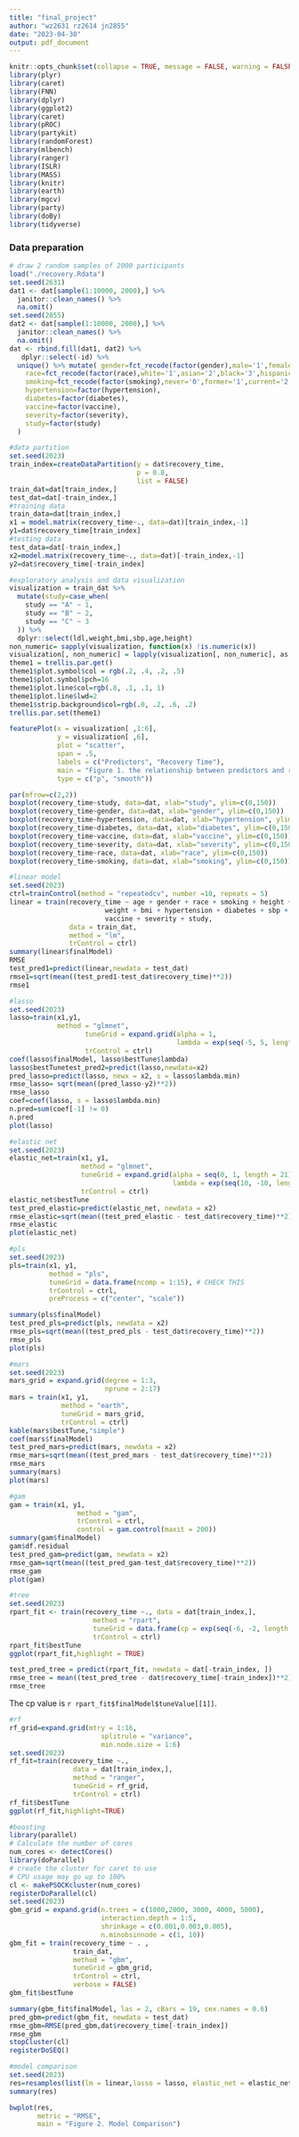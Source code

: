 ```yaml
---
title: "final_project"
author: "wz2631 rz2614 jn2855"
date: "2023-04-30"
output: pdf_document
---
```


```r
knitr::opts_chunk$set(collapse = TRUE, message = FALSE, warning = FALSE)
library(plyr)
library(caret)
library(FNN) 
library(dplyr)
library(ggplot2)
library(caret)
library(pROC)
library(partykit)
library(randomForest)
library(mlbench)
library(ranger)
library(ISLR)
library(MASS)
library(knitr)
library(earth)
library(mgcv)
library(party)
library(doBy) 
library(tidyverse)
```



### Data preparation
```r
# draw 2 random samples of 2000 participants
load("./recovery.Rdata")
set.seed(2631) 
dat1 <- dat[sample(1:10000, 2000),] %>% 
  janitor::clean_names() %>% 
  na.omit()
set.seed(2855) 
dat2 <- dat[sample(1:10000, 2000),] %>% 
  janitor::clean_names() %>% 
  na.omit() 
dat <- rbind.fill(dat1, dat2) %>%
   dplyr::select(-id) %>% 
  unique() %>% mutate( gender=fct_recode(factor(gender),male='1',female='0'),
    race=fct_recode(factor(race),white='1',asian='2',black='3',hispanic='4'),
    smoking=fct_recode(factor(smoking),never='0',former='1',current='2'),
    hypertension=factor(hypertension),
    diabetes=factor(diabetes),
    vaccine=factor(vaccine),
    severity=factor(severity),
    study=factor(study)
  ) 
```

```r
#data partition
set.seed(2023)
train_index=createDataPartition(y = dat$recovery_time,
                                p = 0.8,
                                list = FALSE)
train_dat=dat[train_index,]
test_dat=dat[-train_index,]
#training data
train_data=dat[train_index,]
x1 = model.matrix(recovery_time~., data=dat)[train_index,-1]
y1=dat$recovery_time[train_index]
#testing data
test_data=dat[-train_index,]
x2=model.matrix(recovery_time~., data=dat)[-train_index,-1]
y2=dat$recovery_time[-train_index]  
```

```r
#exploratory analysis and data visualization
visualization = train_dat %>% 
  mutate(study=case_when(
    study == "A" ~ 1,
    study == "B" ~ 2,
    study == "C" ~ 3
  )) %>% 
  dplyr::select(ldl,weight,bmi,sbp,age,height)
non_numeric= sapply(visualization, function(x) !is.numeric(x))
visualization[, non_numeric] = lapply(visualization[, non_numeric], as.numeric) 
theme1 = trellis.par.get()
theme1$plot.symbol$col = rgb(.2, .4, .2, .5)
theme1$plot.symbol$pch=16
theme1$plot.line$col=rgb(.8, .1, .1, 1)
theme1$plot.line$lwd=2
theme1$strip.background$col=rgb(.0, .2, .6, .2)
trellis.par.set(theme1)

featurePlot(x = visualization[ ,1:6],
            y = visualization[ ,6],
            plot = "scatter",
            span = .5,
            labels = c("Predictors", "Recovery Time"),
            main = "Figure 1. the relationship between predictors and recovery time",
            type = c("p", "smooth"))
```

```r
par(mfrow=c(2,2)) 
boxplot(recovery_time~study, data=dat, xlab="study", ylim=c(0,150))
boxplot(recovery_time~gender, data=dat, xlab="gender", ylim=c(0,150))
boxplot(recovery_time~hypertension, data=dat, xlab="hypertension", ylim=c(0,150))
boxplot(recovery_time~diabetes, data=dat, xlab="diabetes", ylim=c(0,150))
boxplot(recovery_time~vaccine, data=dat, xlab="vaccine", ylim=c(0,150))
boxplot(recovery_time~severity, data=dat, xlab="severity", ylim=c(0,150))
boxplot(recovery_time~race, data=dat, xlab="race", ylim=c(0,150))
boxplot(recovery_time~smoking, data=dat, xlab="smoking", ylim=c(0,150))

```

```r
#linear model
set.seed(2023)
ctrl=trainControl(method = "repeatedcv", number =10, repeats = 5)
linear = train(recovery_time ~ age + gender + race + smoking + height + 
                        weight + bmi + hypertension + diabetes + sbp + ldl + 
                        vaccine + severity + study, 
               data = train_dat, 
               method = "lm", 
               trControl = ctrl)
summary(linear$finalModel)
RMSE
test_pred1=predict(linear,newdata = test_dat)
rmse1=sqrt(mean((test_pred1-test_dat$recovery_time)**2))
rmse1
```

```r
#lasso
set.seed(2023)
lasso=train(x1,y1, 
            method = "glmnet",
                   tuneGrid = expand.grid(alpha = 1,
                                          lambda = exp(seq(-5, 5, length = 100))),
                   trControl = ctrl)
coef(lasso$finalModel, lasso$bestTune$lambda)
lasso$bestTunetest_pred2=predict(lasso,newdata=x2)
pred_lasso=predict(lasso, newx = x2, s = lasso$lambda.min)
rmse_lasso= sqrt(mean((pred_lasso-y2)**2))
rmse_lasso
coef=coef(lasso, s = lasso$lambda.min)
n.pred=sum(coef[-1] != 0)  
n.pred
plot(lasso)
```


```r
#elastic net
set.seed(2023)
elastic_net=train(x1, y1,
                  method = "glmnet",
                  tuneGrid = expand.grid(alpha = seq(0, 1, length = 21), 
                                         lambda = exp(seq(10, -10, length = 50))),
                  trControl = ctrl)
elastic_net$bestTune
test_pred_elastic=predict(elastic_net, newdata = x2)
rmse_elastic=sqrt(mean((test_pred_elastic - test_dat$recovery_time)**2))
rmse_elastic
plot(elastic_net)
```





```r
#pls
set.seed(2023)
pls=train(x1, y1,
          method = "pls",
          tuneGrid = data.frame(ncomp = 1:15), # CHECK THIS
          trControl = ctrl,
          preProcess = c("center", "scale"))

summary(pls$finalModel)
test_pred_pls=predict(pls, newdata = x2)
rmse_pls=sqrt(mean((test_pred_pls - test_dat$recovery_time)**2))
rmse_pls
plot(pls)
```

```r
#mars
set.seed(2023)
mars_grid = expand.grid(degree = 1:3, 
                        nprune = 2:17) 
mars = train(x1, y1,
             method = "earth",
             tuneGrid = mars_grid,
             trControl = ctrl)
kable(mars$bestTune,"simple")
coef(mars$finalModel)
test_pred_mars=predict(mars, newdata = x2)
rmse_mars=sqrt(mean((test_pred_mars - test_dat$recovery_time)**2))
rmse_mars
summary(mars)
plot(mars)
```


```r
#gam 
gam = train(x1, y1,
                 method = "gam",
                 trControl = ctrl,
                 control = gam.control(maxit = 200))
summary(gam$finalModel)
gam$df.residual
test_pred_gam=predict(gam, newdata = x2)
rmse_gam=sqrt(mean((test_pred_gam-test_dat$recovery_time)**2))
rmse_gam
plot(gam)
```

```r
#tree
set.seed(2023)
rpart_fit <- train(recovery_time ~., data = dat[train_index,], 
                     method = "rpart",
                     tuneGrid = data.frame(cp = exp(seq(-6, -2, length = 50))),
                     trControl = ctrl)
rpart_fit$bestTune
ggplot(rpart_fit,highlight = TRUE)

test_pred_tree = predict(rpart_fit, newdata = dat[-train_index, ])
rmse_tree = mean((test_pred_tree - dat$recovery_time[-train_index])**2)
rmse_tree
```
The cp value is `r rpart_fit$finalModel$tuneValue[[1]]`.

```r
#rf
rf_grid=expand.grid(mtry = 1:16,
                       splitrule = "variance",
                       min.node.size = 1:6)
set.seed(2023)
rf_fit=train(recovery_time ~., 
                data = dat[train_index,],
                method = "ranger",
                tuneGrid = rf_grid,
                trControl = ctrl)
rf_fit$bestTune
ggplot(rf_fit,highlight=TRUE)
```

```r
#boosting
library(parallel)
# Calculate the number of cores
num_cores <- detectCores() 
library(doParallel)
# create the cluster for caret to use
# CPU usage may go up to 100%
cl <- makePSOCKcluster(num_cores)
registerDoParallel(cl)
set.seed(2023)
gbm_grid = expand.grid(n.trees = c(1000,2000, 3000, 4000, 5000),
                       interaction.depth = 1:5,
                       shrinkage = c(0.001,0.003,0.005),
                       n.minobsinnode = c(1, 10))
gbm_fit = train(recovery_time ~ . , 
                train_dat, 
                method = "gbm",
                tuneGrid = gbm_grid,
                trControl = ctrl,
                verbose = FALSE)
gbm_fit$bestTune

summary(gbm_fit$finalModel, las = 2, cBars = 19, cex.names = 0.6)
pred_gbm=predict(gbm_fit, newdata = test_dat)
rmse_gbm=RMSE(pred_gbm,dat$recovery_time[-train_index])
rmse_gbm
stopCluster(cl)
registerDoSEQ()
```

```r
#model comparison
set.seed(2023)
res=resamples(list(lm = linear,lasso = lasso, elastic_net = elastic_net,pls = pls,gam=gam,mars = mars,boosting=gbm_fit,rf=rf_fit))
summary(res)
```

```r
bwplot(res, 
       metric = "RMSE",
       main = "Figure 2. Model Comparison")
```

